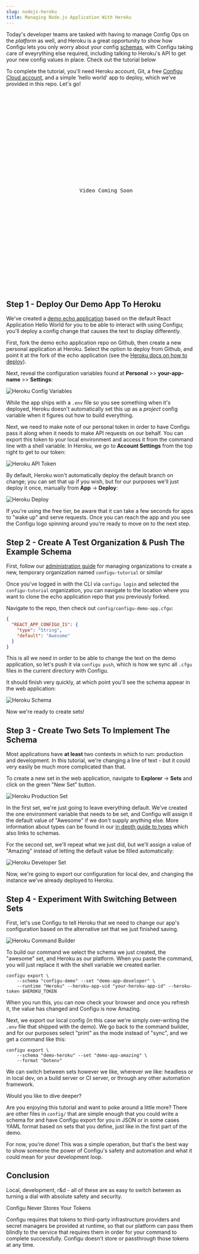 ```yaml
---
slug: nodejs-heroku
title: Managing Node.js Application With Heroku
---
```


Today's developer teams are tasked with having to manage Config Ops on the _platform_ as well,
and Heroku is a great opportunity to show how Configu lets you only worry about your config
[schemas](/schemas), with Configu taking care of eveyrything else required, including talking
to Heroku's API to get your new config values in place. Check out the tutorial below

To complete the tutorial, you'll need Heroku account, Git, a free [Configu Cloud account](https://app.configu.com),
and a simple 'hello world' app to deploy, which we've provided in this repo. Let's go!

<pre style={{ width: '100%' }}>
  <center>
    <br />
    <br />
    <br />
    <br />
    <br />
    <br />
    <br />
    Video Coming Soon
    <br />
    <br />
    <br />
    <br />
    <br />
    <br />
    <br />
  </center>
</pre>

## Step 1 - Deploy Our Demo App To Heroku

We've created a [demo echo application](https://github.com/) based on the default React
Application Hello World for you to be able to interact with using Configu; you'll deploy
a config change that causes the text to display differently.

First, fork the demo echo application repo on Github, then create a new personal application
at Heroku. Select the option to deploy from Github, and point it at the fork of the echo application
(see the [Heroku docs on how to deploy](https://heroku.com)).

Next, reveal the configuration variables found at **Personal** >> **your-app-name** >> **Settings**:

![Heroku Config Variables](heroku-config-vars.png)

While the app ships with a `.env` file so you see something when it's deployed,
Heroku doesn't automatically set this up as a _project_ config variable when
it figures out how to build everything.

Next, we need to make note of our personal token in order to have Configu pass it along when it needs to make API requests
on our behalf. You can export this token to your local environment and access it from the command line with
a shell variable. In Heroku, we go to **Account Settings** from the top right to get to our token:

![Heroku API Token](heroku-api-key.png)

By default, Heroku won't automatically deploy the default branch on change; you can set that up if you wish, but for our purposes
we'll just deploy it once, manually from **App** &rarr; **Deploy**:

![Heroku Deploy](heroku-deploy-branch.png)

If you're using the free tier, be aware that it can take a few seconds for apps to "wake up" and serve requests. Once you can reach the app and you see the Configu
logo spinning around you're ready to move on to the next step.

## Step 2 - Create A Test Organization & Push The Example Schema

First, follow our [administration guide](/administration) for managing organizations to create a new, temporary
organization named `configu-tutorial` or similar

Once you've logged in with the CLI via `configu login` and selected the `configu-tutorial` organization,
you can navigate to the location where you want to clone the echo application repo that you previously forked.

Navigate to the repo, then check out `config/configu-demo-app.cfgu`:

```json
{
  "REACT_APP_CONFIGU_IS": {
    "type": "String",
    "default": "Awesome"
  }
}
```

This is all we need in order to be able to change the text on the demo application, so let's push it via `configu push`,
which is how we sync all `.cfgu` files in the current directory with Configu.

It should finish very quickly, at which point you'll see the schema appear in the web application:

![Heroku Schema](heroku-schema-explorer.png)

Now we're ready to create sets!

## Step 3 - Create Two Sets To Implement The Schema

Most applications have **at least** two contexts in which to run: production and development. In this tutorial, we're
changing a line of text - but it could very easily be much more complicated than that.

To create a new set in the web application, navigate to **Explorer** &rarr; **Sets** and click on the green "New Set"
button.

![Heroku Production Set](heroku-set-production.png)

In the first set, we're just going to leave everything default. We've created the one environment variable that needs
to be set, and Configu will assign it the default value of "Awesome" if we don't supply anything else. More information
about types can be found in our [in depth guide to types](/types) which also links to schemas.

For the second set, we'll repeat what we just did, but we'll assign a value of "Amazing" instead of letting the default
value be filled automatically:

![Heroku Developer Set](heroku-set-developer.png)

Now, we're going to export our configuration for local dev, and changing the instance we've already deployed to Heroku.

## Step 4 - Experiment With Switching Between Sets

First, let's use Configu to tell Heroku that we need to change our app's configuration based on the alternative set
that we just finished saving.

![Heroku Command Builder](heroku-command-builder.png)

To build our command we select the schema we just created, the "awesome" set, and Heroku as our platform. When you paste
the command, you will just replace it with the shell variable we created earlier.

```shell
configu export \
    --schema "configu-demo" --set "demo-app-developer" \
    --runtime "Heroku" --heroku-app-uid "your-heroku-app-id" --heroku-token $HEROKU_TOKEN

```

When you run this, you can now check your browser and once you refresh it, the value has changed and Configu is now
Amazing.

Next, we export our local config (in this case we're simply over-writing the `.env` file that shipped
with the demo). We go back to the command builder, and for our purposes select "print" as the mode instead of "sync",
and we get a command like this:

```shell
configu export \
    --schema "demo-heroku" --set "demo-app-amazing" \
    --format "Dotenv"
```

We can switch between sets however we like, wherever we like: headless or in local dev, on a build server or CI server, or through
any other automation framework.

<Admonition type="note">
Would you like to dive deeper?

Are you enjoying this tutorial and want to poke around a little more? There are other files in `config/` that are simple
enough that you could write a schema for and have Configu export for you in JSON or in some cases YAML format based on
sets that you define, just like in the first part of the demo.

</Admonition>

For now, you're done! This was a simple operation, but that's the best way to show someone the power of Configu's safety
and automation and what it could mean for your development loop.

## Conclusion

Local, development, r&d - all of these are as easy to switch between as turning a dial with absolute safety and
security.

<Admonition type="warning">
Configu Never Stores Your Tokens

Configu requires that tokens to third-party infrastructure providers and secret managers be provided at runtime, so
that our platform can pass them blindly to the service that requires them in order for your command to complete
successfully.
Configu doesn't store or passthrough those tokens at any time.

</Admonition>
